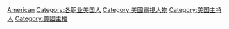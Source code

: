 {{Commonscat|Television presenters from the United States}}

[[Category:各國電視主持人|American]]
[[Category:各职业美国人|Category:各职业美国人]]
[[Category:美國電視人物|Category:美國電視人物]]
[[Category:美国主持人|Category:美国主持人]]
[[Category:美國主播|Category:美國主播]]